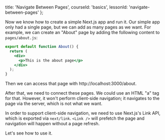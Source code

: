
  title: 'Navigate Between Pages',
  courseId: 'basics',
  lessonId: 'navigate-between-pages'
};

Now we know how to create a simple Next.js app and run it. Our simple app only had a single page, but we can add as many pages as we want. For example, we can create an "About" page by adding the following content to `pages/about.js`:

```jsx
export default function About() {
  return (
    <div>
      <p>This is the about page</p>
    </div>
  );
}
```

Then we can access that page with http://localhost:3000/about.

After that, we need to connect these pages. We could use an HTML "a" tag for that. However, it won't perform client-side navigation; it navigates to the page via the server, which is not what we want.

In order to support client-side navigation, we need to use Next.js's Link API, which is exported via `next/link`.
`<Link />` will prefetch the page and navigation will happen without a page refresh.

Let's see how to use it.

